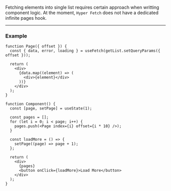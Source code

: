 Fetching elements into single list requires certain approach when writting component logic. At the moment, `Hyper Fetch`
does not have a dedicated infinite pages hook.

---

### Example

```tsx
function Page({ offset }) {
  const { data, error, loading } = useFetch(getList.setQueryParams({ offset }));

  return (
    <div>
      {data.map((element) => (
        <div>{element}</div>
      ))}
    </div>
  );
}

function Component() {
  const [page, setPage] = useState(1);

  const pages = [];
  for (let i = 0; i < page; i++) {
    pages.push(<Page index={i} offset={i * 10} />);
  }

  const loadMore = () => {
    setPage((page) => page + 1);
  };

  return (
    <div>
      {pages}
      <button onClick={loadMore}>Load More</button>
    </div>
  );
}
```
